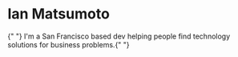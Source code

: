 # Ian Matsumoto

<p>
  {" "}
  I'm a San Francisco based dev helping people find technology solutions for business
  problems.{" "}
</p>

